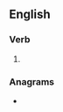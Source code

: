 ==English==

===Verb===
{{head|en|past participle}}

# {{past participle of|outspring|lang=en|nocat=1}}

===Anagrams===
* {{anagrams|en|a=gnoprstuu|sprung out}}